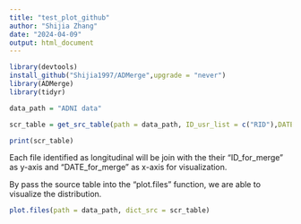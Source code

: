 ```yaml
---
title: "test_plot_github"
author: "Shijia Zhang"
date: "2024-04-09"
output: html_document
---
```


```r
library(devtools)
install_github("Shijia1997/ADMerge",upgrade = "never")
library(ADMerge)
library(tidyr)
```

```r
data_path = "ADNI data"

scr_table = get_src_table(path = data_path, ID_usr_list = c("RID"),DATE_usr_list = c("VISDATE","EXAMDATE"))

print(scr_table)
```

Each file identified as longitudinal will be join with the their "ID_for_merge" as y-axis and "DATE_for_merge" as x-axis for visualization.

By pass the source table into the "plot.files" function, we are able to visualize the distribution.

```r
plot.files(path = data_path, dict_src = scr_table)
```

